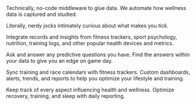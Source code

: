 <ProjectCard title="Maximize training benefit and wellness" bg="linear-gradient(to right, #ee0979, #ff6a00)">
Technically, no-code middleware to glue data. We automate how wellness data is captured and studied.

Literally, nerdy jocks intimately curious about what makes you tick.
</ProjectCard>


<ProjectCard title="Automate learning" bg="linear-gradient(to right, #dce35b, #45b649)">
Integrate records and insights from fitness trackers, sport psychology, nutrition, training logs, and other popular health devices and metrics.

Ask and answer any predictive questions you have. Find the answers within your data to give you an edge on game day.
</ProjectCard>


<ProjectCard title="Tailor-fit solutions" bg="linear-gradient(to right, #667db6, #0082c8, #0082c8, #667db6)">
Sync training and race calendars with fitness trackers. Custom dashboards, alerts, trends, and reports to help you optimize your lifestyle and training.

Keep track of every aspect influencing health and wellness. Optimize recovery, training, and sleep with daily reporting.
</ProjectCard>


